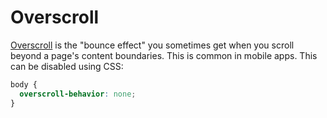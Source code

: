 # Overscroll

[Overscroll](https://developer.mozilla.org/en-US/docs/Web/CSS/overscroll-behavior) is the "bounce effect" you sometimes
get when you scroll beyond a page's content boundaries. This is common in mobile apps. This can be disabled using CSS:

```css
body {
  overscroll-behavior: none;
}
```
